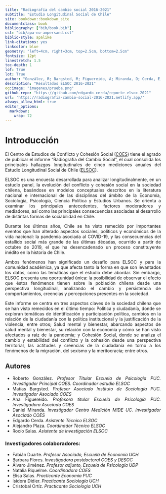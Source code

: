 ```yaml
--- 
title: "Radiografía del cambio social 2016-2021"
subtitle: "Estudio Longitudinal Social de Chile"
site: bookdown::bookdown_site
documentclass: book
bibliography: ["bib/book.bib"]
csl: "bib/apa-no-ampersand.csl"
biblio-style: apalike
link-citations: yes
linkcolor: blue
geometry: "left=4cm, right=3cm, top=2.5cm, bottom=2.5cm"
fontsize: 12pt
linestretch: 1.5
toc-depth: 1
lof: True
lot: True
author: "González, R; Bargsted, M; Figuereido, A; Miranda, D; Cerda, E; Plaza, A; Salas, R"
description: "Resultados ELSOC 2016-2021"
og:image: "imagenes/prueba.png"
github-repo: "https://github.com/edgardo-cerda/reporte-elsoc-2021"
url: 'https://radiografia-cambio-social-2016-2021.netlify.app/'
always_allow_html: true
editor_options: 
  markdown: 
    wrap: 72
---
```



# Introducción {-}

<div style="text-align: justify">

El Centro de Estudios de Conflicto y Cohesión Social ([COES](https://coes.cl/)) tiene el agrado de publicar el informe “Radiografía del Cambio Social”, el cual consolida los principales hallazgos longitudinales de cinco mediciones anuales del Estudio Longitudinal Social de Chile ([ELSOC](https://coes.cl/encuesta-panel/)).

ELSOC es una encuesta desarrollada para analizar longitudinalmente, en un estudio panel, la evolución del conflicto y cohesión social en la sociedad chilena, basándose en modelos conceptuales descritos en la literatura nacional e internacional de las disciplinas del ámbito de la Economía, Sociología, Psicología, Ciencia Política y Estudios Urbanos. Se orienta a examinar los principales antecedentes, factores moderadores y mediadores, así como las principales consecuencias asociadas al desarrollo de distintas formas de sociabilidad en Chile.

Durante los últimos años, Chile se ha visto remecido por importantes eventos que han alterado aspectos sociales, políticos y económicos de la vida nacional: la pandemia asociada al COVID-19, y las consecuencias del estallido social más grande de las últimas décadas, ocurrido a partir de octubre de 2019, el que ha desencadenado un proceso constituyente inédito en la historia de Chile.

Ambos fenómenos han significado un desafío para ELSOC y para la comunidad académica, ya que afecta tanto la forma en que son levantados los datos, como las temáticas que el estudio debe abordar. Sin embargo, ELSOC presenta una oportunidad única: la posibilidad de observar el efecto que éstos fenómenos tienen sobre la población chilena desde una perspectiva longitudinal, analizando el cambio y persistencia de comportamientos, creencias y percepciones presentes en la sociedad.

Este informe se centra en tres aspectos claves de la sociedad chilena que se han visto remecidos en el último tiempo: Política y ciudadanía, donde se exploran temáticas de identificación y participación política, cambios en la relación de la ciudadanía con la política institucional y la justificación de la violencia, entre otros; Salud mental y bienestar, abarcando aspectos de salud mental y bienestar, su relación con la economía y cómo se han visto afectados a raíz de la pandemia; y Cohesión Social, donde se analiza el cambio y estabilidad del conflicto y la cohesión desde una perspectiva territorial, las actitudes y creencias de la ciudadanía en torno a los fenómenos de la migración, del sexismo y la meritocracia; entre otros.


## Autores {-}

- Roberto González. *Profesor Titular Escuela de Psicología PUC. Investigador Principal COES. Coordinador estudio ELSOC*
- Matías Bargsted. *Profesor Asociado Instituto de Sociología PUC. Investigador Asociado COES*
- Ana Figuereido. *Profesora titular Escuela de Psicología PUC. Investigadora Asociada COES*
- Daniel Miranda. *Investigador Centro Medición MIDE UC. Investigador Asociado COES*
- Edgardo Cerda. *Asistente Técnico ELSOC*
- Alejandro Plaza. *Coordinador Técnico ELSOC*
- Rocío Salas. *Asistente de investigación ELSOC*

### Investigadores colaboradores: {-}

- Fabián Duarte. *Profesor Asociado, Escuela de Economía UCH*
- Barbara Flores. *Investigadora postdoctoral COES y DESOC*
- Álvaro Jiménez. *Profesor adjunto, Escuela de Psicología UDP*
- Natalia Riquelme. *Coordinadora COES*
- Elisa Salas. *Practicante Economía PUC*
- Isidora Didier. *Practicante Sociología UCH*
- Cristobal Ortíz. *Practicante Sociologia UCH*
